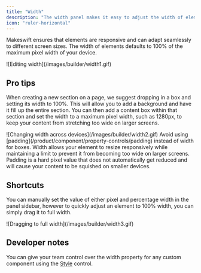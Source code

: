 ```yaml
---
title: "Width"
description: "The width panel makes it easy to adjust the width of elements on your pages. With intuitive handles and inputs, you can quickly set exact pixel widths or percentages to get your layout just right."
icon: "ruler-horizontal"
---
```


Makeswift ensures that elements are responsive and can adapt seamlessly to different screen sizes. The width of elements defaults to 100% of the maximum pixel width of your device.

<Frame>![Editing width](/images/builder/width1.gif)</Frame>

## Pro tips

When creating a new section on a page, we suggest dropping in a box and setting its width to 100%. This will allow you to add a background and have it fill up the entire section. You can then add a content box within that section and set the width to a maximum pixel width, such as 1280px, to keep your content from stretching too wide on larger screens.

<Frame>![Changing width across devices](/images/builder/width2.gif)</Frame>

<Note>
  Avoid using [padding](/product/component/property-controls/padding) instead of
  width for boxes. Width allows your element to resize responsively while
  maintaining a limit to prevent it from becoming too wide on larger screens.
  Padding is a hard pixel value that does not automatically get reduced and will
  cause your content to be squished on smaller devices.
</Note>

## Shortcuts

You can manually set the value of either pixel and percentage width in the panel sidebar, however to quickly adjust an element to 100% width, you can simply drag it to full width.

<Frame>![Dragging to full width](/images/builder/width3.gif)</Frame>

## Developer notes

You can give your team control over the width property for any custom component using the [Style](/developer/reference/controls/style) control.
